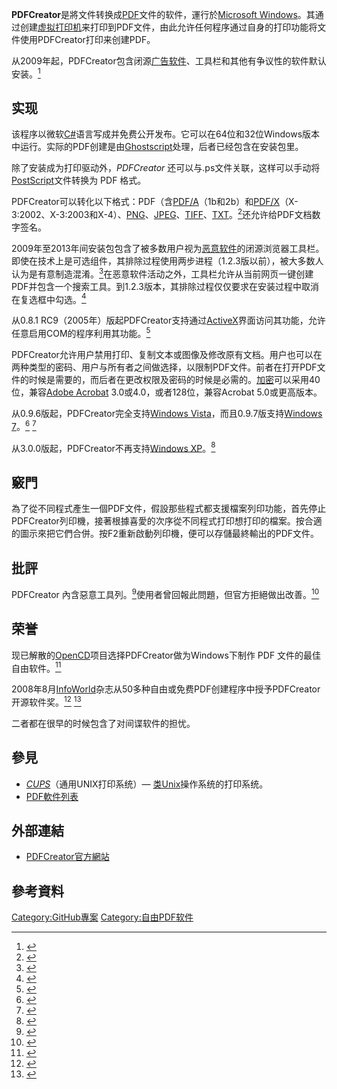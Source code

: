 {{TA|G1=IT}}
{{Infobox_Software
|name = PDFCreator
|logo = 
|caption = 
|developer = pdfforge
| programming language   = [[C＃|C#]]
| latest preview date    = <!--  {{Start date and age|YYYY|MM|DD}} -->
| operating_system       = [[Microsoft_Windows|Microsoft Windows]]
| language               = 多语种<ref>{{cite web
 | url                    = http://www.pdfforge.org/pdfcreator/translations
 | title                    = PDFCreator: Translations
 | accessdate                    = 2017-12-27
 | archive-date                    = 2013-03-08
 | archive-url                    = https://web.archive.org/web/20130308130050/http://www.pdfforge.org/pdfcreator/translations
 | dead-url                    = no
 }}</ref>
| latest release date    = 2019-06-24|latest release version = 3.5.1<ref>{{cite web
 |url          = https://www.pdfforge.org/blog/pdfcreator-351-released
 |title        = PDFCreator 3.5.1 Released
 |publisher    = pdfforge
 |date         = 2019-06-24
 |accessdate   = 2019-10-06
 |archive-date = 2019-10-06
 |archive-url  = https://web.archive.org/web/20191006043842/https://www.pdfforge.org/blog/pdfcreator-351-released
 |dead-url     = no
}}</ref>
|genre = [[PDF|PDF]]打印机／生成器、广告软件
|license = [[专有软件|专有]]和[[开源|开源]]的混合：<ref>{{cite web|title=License|url=http://www.pdfforge.org/pdfcreator/manual/license|publisher=pdfforge|accessdate=2016-12-21|archive-date=2016-12-21|archive-url=https://web.archive.org/web/20161221234552/http://www.pdfforge.org/pdfcreator/manual/license|dead-url=no}}</ref>
* [[GNU_Affero_General_Public_License|GNU AGPL]]
* [[Ghostscript|Ghostscript]]: [[GNU_General_Public_License|GNU GPL]]
* pdfcmon.dll: pdfforge Freeware License
* iTextSharp.dll: GNU AGPL
|website = [http://www.pdfforge.org www.pdfforge.org]
}}
'''PDFCreator'''是將文件转换成[[PDF|PDF]]文件的软件，運行於[[Microsoft_Windows|Microsoft Windows]]。其通过创建[[虚拟打印机|虚拟打印机]]来打印到PDF文件，由此允许任何程序通过自身的打印功能将文件使用PDFCreator打印来创建PDF。

从2009年起，PDFCreator包含闭源[[广告软件|广告软件]]、工具栏和其他有争议性的软件默认安装。<ref name="Tsai">{{cite web
| url=https://sourceforge.net/apps/trac/sourceforge/ticket/19639
| title=Ticket #19639: PDFCreator installer includes the closed-source "pdfforge Toolbar"
| author=jasonspiro
| date=2011-05-31
| work=[[SourceForge|SourceForge]] issue tracker
| archiveurl=https://web.archive.org/web/20121113011906/https://sourceforge.net/apps/trac/sourceforge/ticket/19639
| archivedate=2012-11-13
| publisher=Geeknet, Inc.
| accessdate=2013-02-24
| dead-url=no
}}</ref>

== 实现 ==
该程序以微软[[C井|C#]]语言写成并免费公开发布。它可以在64位和32位Windows版本中运行。实际的PDF创建是由[[Ghostscript|Ghostscript]]处理，后者已经包含在安装包里。

除了安装成为打印驱动外，''PDFCreator'' 还可以与.ps文件关联，这样可以手动将[[PostScript|PostScript]]文件转换为 PDF 格式。

PDFCreator可以转化以下格式：PDF（含[[PDF/A|PDF/A]]（1b和2b）和[[PDF/X|PDF/X]]（X-3:2002、X-3:2003和X-4）、[[PNG|PNG]]、[[JPEG|JPEG]]、[[TIFF|TIFF]]、[[文本文件|TXT]]。<ref>{{cite web
| url=http://www.pdfforge.org/pdfcreator/features
| title=PDFCreator: Features
| year=2017
| accessdate=2017-12-27
| archive-date=2017-12-31
| archive-url=https://web.archive.org/web/20171231192201/http://www.pdfforge.org/pdfcreator/features
| dead-url=no
}}</ref>还允许给PDF文档数字签名。

2009年至2013年间安装包包含了被多数用户视为[[恶意软件|恶意软件]]的闭源浏览器工具栏。即使在技术上是可选组件，其排除过程使用两步进程（1.2.3版以前），被大多数人认为是有意制造混淆。<ref>{{cite web
 |url         = http://forums.pdfforge.org/discussion/4612/yahoo-toolbar-installs-even-if-i-uncheck-box
 |title       = Yahoo Toolbar - Installs Even if I Uncheck box
 |author      = asjones
 |date        = November 2009
 |publisher   = PDFCreator Forum
 |archiveurl  = https://www.webcitation.org/65c3sFOzv?url=http://www.pdfforge.org/forum/open-discussion/4612-yahoo-toolbar-installs-even-if-i-uncheck-box
 |archivedate = 2012-02-21
 |accessdate  = 2013-02-24
 |dead-url    = yes
}}</ref>在恶意软件活动之外，工具栏允许从当前网页一键创建PDF并包含一个搜索工具。到1.2.3版本，其排除过程仅仅要求在安装过程中取消在复选框中勾选。<ref>{{cite web 
 |title=PDFCreator 1.2.3 installation screenshot 
 |url=http://img85.imageshack.us/img85/5872/pdfcreatoroptout.png 
 |archiveurl=https://archive.today/20120716053952/http://img85.imageshack.us/img85/5872/pdfcreatoroptout.png 
 |archivedate=2012-07-16 
 |accessdate=2012-02-20 
 |deadurl=yes 
 }}</ref>

从0.8.1 RC9（2005年）版起PDFCreator支持通过[[ActiveX|ActiveX]]界面访问其功能，允许任意启用COM的程序利用其功能。<ref>{{cite web
| url=https://sourceforge.net/mailarchive/message.php?msg_id=392818
| title=PDFCreator 0.8.1 RC9 available
| date=2005-09-23
| author=Jahwe2000
| accessdate=2013-02-24}}</ref>

PDFCreator允许用户禁用打印、复制文本或图像及修改原有文档。用户也可以在两种类型的密码、用户与所有者之间做选择，以限制PDF文件。前者在打开PDF文件的时候是需要的，而后者在更改权限及密码的时候是必需的。[[加密|加密]]可以采用40位，兼容[[Adobe_Acrobat|Adobe Acrobat]] 3.0或4.0，或者128位，兼容Acrobat 5.0或更高版本。

从0.9.6版起，PDFCreator完全支持[[Windows_Vista|Windows Vista]]，而且0.9.7版支持[[Windows_7|Windows 7]]。<ref>{{cite web
| url=https://sourceforge.net/news/?group_id=57796&id=250265
| title=PDFCreator 0.9.6 released
| date=2008-09-19
| author=Jahwe2000
| publisher=[[Sourceforge|Sourceforge]]
| accessdate=2013-02-24
| archive-date=2012-06-10
| archive-url=https://web.archive.org/web/20120610061238/http://sourceforge.net/news/?group_id=57796&id=250265
| dead-url=no
}}</ref>
<ref name="rel097">{{cite web
| url=https://sourceforge.net/news/?group_id=57796&id=260065
| title=PDFCreator 0.9.7 released
| date=2009-02-04
| author=Jahwe2000
| publisher=[[Sourceforge|Sourceforge]]
| accessdate=2013-02-24
| archive-date=2012-06-10
| archive-url=https://web.archive.org/web/20120610061236/http://sourceforge.net/news/?group_id=57796&id=260065
| dead-url=no
}}</ref>

从3.0.0版起，PDFCreator不再支持[[Windows_XP|Windows XP]]。<ref>{{cite web
| url = http://www.pdfforge.org/blog/pdfcreator-250-release
| title = PDFCreator 2.5.0 Release
| date = 2017-02-16
| publisher = pdfforge
| accessdate = 2017-12-27
| archive-date = 2017-12-28
| archive-url = https://web.archive.org/web/20171228000304/http://www.pdfforge.org/blog/pdfcreator-250-release
| dead-url = no
}}</ref>

== 竅門 ==
為了從不同程式產生一個PDF文件，假設那些程式都支援檔案列印功能，首先停止PDFCreator列印機，接著根據喜愛的次序從不同程式打印想打印的檔案。按合適的圖示來把它們合併。按F2重新啟動列印機，便可以存儲最終輸出的PDF文件。

== 批評 ==
PDFCreator 內含惡意工具列。<ref name="pdfforge.mybrowserbar.com">{{Cite web |url=http://pdfforge.mybrowserbar.com/terms.html |title=存档副本 |accessdate=2011-09-27 |archive-date=2011-09-02 |archive-url=https://web.archive.org/web/20110902020530/http://pdfforge.mybrowserbar.com/terms.html |dead-url=no }}</ref>使用者曾回報此問題，但官方拒絕做出改善。<ref>{{cite web|url=http://sourceforge.net/apps/trac/sourceforge/ticket/2409|title=Project: PDFCreator has been reported as inappropriate|last1=hinojosa|last2=nhruby|last3=mikelococo|work=SourceForge.net site issue tracker|publisher=Geeknet, Inc.|accessdate=22 September 2011|deadurl=yes|archiveurl=https://web.archive.org/web/20111116231940/http://sourceforge.net/apps/trac/sourceforge/ticket/2409|archivedate=2011年11月16日}}</ref>

==荣誉==
现已解散的[[OpenCD|OpenCD]]项目选择PDFCreator做为Windows下制作 PDF 文件的最佳自由软件。<ref>{{cite web
 |url          = http://www.linuxdistributions.co.uk/product_info.php?products_id=1133
 |title        = OpenCD 07.04
 |publisher    = linuxdistributions.co.uk
 |accessdate   = 2013-02-24
 |archive-url  = https://web.archive.org/web/20120519085108/http://www.linuxdistributions.co.uk/product_info.php?products_id=1133
 |archive-date = 2012-05-19
 |dead-url     = yes
}}</ref>

2008年8月[[InfoWorld|InfoWorld]]杂志从50多种自由或免费PDF创建程序中授予PDFCreator开源软件奖。<ref>{{cite web
 |url          = http://www.infoworld.com/node/53374
 |title        = Best of open source productivity apps: PDF creation
 |date         = 2008-07-30
 |publisher    = [[InfoWorld|InfoWorld]]
 |accessdate   = 2013-02-24
 |archive-url  = https://web.archive.org/web/20090422191532/http://www.infoworld.com/node/53374
 |archive-date = 2009-04-22
 |dead-url     = yes
}}</ref>
<ref>{{cite web
| url = http://www.infoworld.com/d/open-source/best-open-source-software-awards-2008-785
| title = Best of Open Source Software Awards 2008
| last = Dineley
| first = Doug
| date = 2008-08-04
| publisher = [[InfoWorld|InfoWorld]]
| accessdate = 2013-02-24
| archive-date = 2013-03-07
| archive-url = https://web.archive.org/web/20130307224724/http://www.infoworld.com/d/open-source/best-open-source-software-awards-2008-785
| dead-url = no
}}</ref>

二者都在很早的时候包含了对间谍软件的担忧。

== 參見 ==
* ''[[CUPS|CUPS]]''（通用UNIX打印系统）— [[类Unix|类Unix]]操作系统的打印系统。
* [[PDF軟件列表|PDF軟件列表]]

== 外部連結 ==
* [http://www.pdfforge.org/products/pdfcreator PDFCreator官方網站]{{Wayback|url=http://www.pdfforge.org/products/pdfcreator |date=20060814224138 }}

== 參考資料 ==
{{reflist}}

[[Category:GitHub專案|Category:GitHub專案]]
[[Category:自由PDF软件|Category:自由PDF软件]]